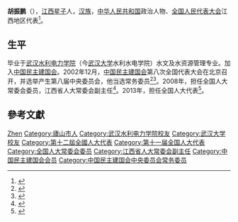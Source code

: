 '''胡振鹏'''（{{bd|1948年||}}），[[江西|江西]][[星子|星子]]人，[[汉族|汉族]]，[[中华人民共和国|中华人民共和国]]政治人物、[[全国人民代表大会|全国人民代表大会]]江西地区代表<ref>{{cite web|author=新华网|title=第十一届全国人大代表|url=http://news.xinhuanet.com/ziliao/2008-03/03/content_7708230.htm?node=36628|publisher=新华网|accessdate=2014-01-07|archive-date=2014-01-10|archive-url=https://web.archive.org/web/20140110211415/http://news.xinhuanet.com/ziliao/2008-03/03/content_7708230.htm?node=36628|dead-url=no}}</ref>。

== 生平 ==
毕业于[[武汉水利电力学院|武汉水利电力学院]]（今[[武汉大学|武汉大学]]水利水电学院）水文及水资源管理专业。加入[[中国民主建国会|中国民主建国会]]。2002年12月，[[中国民主建国会|中国民主建国会]]第八次全国代表大会在北京召开，并选举产生第八届中央委员会，他当选常务委员<ref>{{Cite book|title=中华人民共和国年鉴 2003 总第23期|last=中华人民共和国年鉴编辑部编辑|publisher=中华人民共和国年鉴社|year=2003.11|pages=277}}</ref><ref>{{Cite book|title=中国改革开放新时期年鉴 2002年|last=[[王振川|王振川]]主编|publisher=[[中国民主法制出版社|中国民主法制出版社]]|year=2014|isbn=978-7-5162-0674-4|location=北京|pages=1090}}</ref>。2008年，担任全国人大常委会委员，江西省人大常委会副主任<ref>{{cite news|title=全国人大代表信息-胡振鹏|url=http://210.82.31.1:8084/delegate/viewDelegate.action?dbid=111173|accessdate=2013-04-05|newspaper=全国人大网|archive-url=https://web.archive.org/web/20130312154011/http://www.npc.gov.cn/delegate/viewDelegate.action?dbid=111173|archive-date=2013-03-12|dead-url=yes}}</ref>。2013年，担任全国人大代表<ref>{{cite news|title=全国人大代表信息-胡振鹏|url=http://210.82.31.1:8084/delegate/viewDelegate.action?dbid=121153|accessdate=2013-04-05|newspaper=全国人大网|archive-url=https://web.archive.org/web/20140407064246/http://www.npc.gov.cn/delegate/viewDelegate.action?dbid=121153|archive-date=2014-04-07|dead-url=yes}}</ref>。

== 參考文獻 ==
{{reflist}}

{{中国政治人物小作品}}
{{中国民主建国会第八届中央委员会}}
{{中国民主建国会第九届中央委员会}}

{{Authority control}}
{{DEFAULTSORT:Hu胡}}
[[Category:胡姓|Zhen]]
[[Category:廬山市人|Category:廬山市人]]
[[Category:武汉水利电力学院校友|Category:武汉水利电力学院校友]]
[[Category:武汉大学校友|Category:武汉大学校友]]
[[Category:第十二屆全國人大代表|Category:第十二屆全國人大代表]]
[[Category:第十一届全国人大代表|Category:第十一届全国人大代表]]
[[Category:全国人大常委会委员|Category:全国人大常委会委员]]
[[Category:江西省人大常委会副主任|Category:江西省人大常委会副主任]]
[[Category:中国民主建国会会员|Category:中国民主建国会会员]]
[[Category:中国民主建国会中央委员会常务委员|Category:中国民主建国会中央委员会常务委员]]